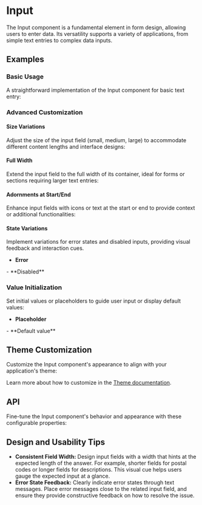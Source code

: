 
<Meta of={InputStories} />

# Input
The Input component is a fundamental element in form design, allowing users to enter data.
Its versatility supports a variety of applications, from simple text entries to complex data inputs.
## Examples
### Basic Usage
A straightforward implementation of the Input component for basic text entry:
<Canvas sourceState="shown" of={InputStories.Basic} />

### Advanced Customization
#### Size Variations
Adjust the size of the input field (small, medium, large) to accommodate different content lengths and interface designs:
<Canvas of={InputStories.Sizes} />

#### Full Width
Extend the input field to the full width of its container, ideal for forms or sections requiring larger text entries:
<Canvas of={InputStories.FullWidth} />

#### Adornments at Start/End
Enhance input fields with icons or text at the start or end to provide context or additional functionalities:
<Canvas of={InputStories.StartEndAdorment} />

#### State Variations
Implement variations for error states and disabled inputs, providing visual feedback and interaction cues.

- **Error**
<Canvas of={InputStories.Error} />
- **Disabled**
<Canvas of={InputStories.Disabled} />

### Value Initialization
Set initial values or placeholders to guide user input or display default values:
- **Placeholder**
<Canvas of={InputStories.Placeholder} />
- **Default value**
<Canvas of={InputStories.DefaultValue} />

## Theme Customization
Customize the Input component's appearance to align with your application's theme:
<ThemeRender theme={inputTheme} />

Learn more about how to customize in the [Theme documentation](/theme/getting-started).

## API
Fine-tune the Input component's behavior and appearance with these configurable properties:
<PropsTable name="Input" />

## Design and Usability Tips

- **Consistent Field Width:** Design input fields with a width that hints at the expected length of the answer. For example, shorter fields for postal codes or longer fields for descriptions. This visual cue helps users gauge the expected input at a glance.
- **Error State Feedback:** Clearly indicate error states through text messages. Place error messages close to the related input field, and ensure they provide constructive feedback on how to resolve the issue.

